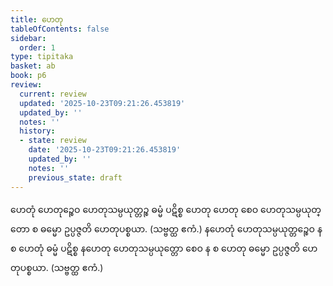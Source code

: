 ```yaml
---
title: ဟေတု
tableOfContents: false
sidebar:
  order: 1
type: tipitaka
basket: ab
book: p6
review:
  current: review
  updated: '2025-10-23T09:21:26.453819'
  updated_by: ''
  notes: ''
  history:
  - state: review
    date: '2025-10-23T09:21:26.453819'
    updated_by: ''
    notes: ''
    previous_state: draft
---
```



<ReviewStatus review={frontmatter.review} showDetails={true} />

<HypothesisAnnotation frontmatter={frontmatter} />

<DynamicBreadcrumb />

<Division number="18" book="p6" e="ch" v="39" p="43">

<Paragraph number="44" book="p6">
ဟေတုံ ဟေတုဉ္စေဝ ဟေတုသမ္ပယုတ္တဉ္စ ဓမ္မံ ပဋိစ္စ ဟေတု ဟေတု စေဝ ဟေတုသမ္ပယုတ္တော စ ဓမ္မော ဥပ္ပဇ္ဇတိ ဟေတုပစ္စယာ. (သဗ္ဗတ္ထ ဧကံ.)
</Paragraph>

<Paragraph number="45" book="p6">
နဟေတုံ ဟေတုသမ္ပယုတ္တဉ္စေဝ န စ ဟေတုံ ဓမ္မံ ပဋိစ္စ နဟေတု ဟေတုသမ္ပယုတ္တော စေဝ န စ ဟေတု ဓမ္မော ဥပ္ပဇ္ဇတိ ဟေတုပစ္စယာ. (သဗ္ဗတ္ထ ဧကံ.)
</Paragraph>
</Division>